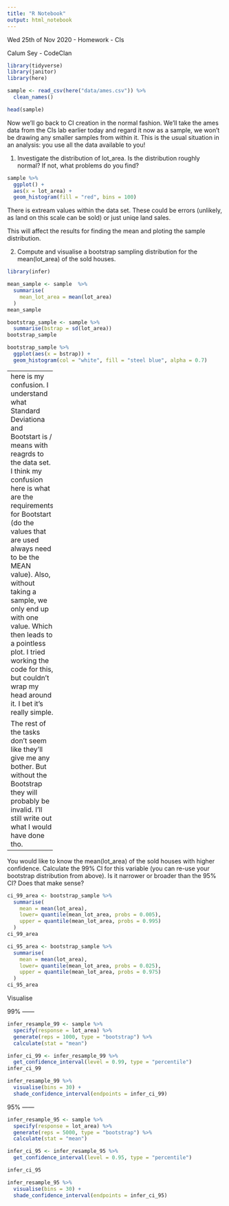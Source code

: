 ```yaml
---
title: "R Notebook"
output: html_notebook
---
```


Wed 25th of Nov 2020 - Homework - CIs

Calum Sey - CodeClan

```r
library(tidyverse)
library(janitor)
library(here)
```
```r
sample <- read_csv(here("data/ames.csv")) %>% 
  clean_names()
```

```r
head(sample)
```
Now we’ll go back to CI creation in the normal fashion. We’ll take the ames data from the CIs lab earlier today and regard it now as a sample, we won’t be drawing any smaller samples from within it. This is the usual situation in an analysis: you use all the data available to you!

1. Investigate the distribution of lot_area. Is the distribution roughly normal? If not, what problems do you find?

```r
sample %>% 
  ggplot() +
  aes(x = lot_area) +
  geom_histogram(fill = "red", bins = 100)
```

There is extream values within the data set. These could be errors (unlikely, as land on this scale can be sold) or just uniqe land sales.

This will affect the results for finding the mean and ploting the sample distribution.


2. Compute and visualise a bootstrap sampling distribution for the mean(lot_area) of the sold houses.

```r
library(infer)
```

```r
mean_sample <- sample  %>%
  summarise(
    mean_lot_area = mean(lot_area)
  )
mean_sample
```
```r
bootstrap_sample <- sample %>%
  summarise(bstrap = sd(lot_area))
bootstrap_sample
```

```r
bootstrap_sample %>%
  ggplot(aes(x = bstrap)) +
  geom_histogram(col = "white", fill = "steel blue", alpha = 0.7)
```

--------------
here is my confusion. I understand what Standard Deviationa and Bootstart is / means with reagrds to the data set. I think my confusion here is what are the requirements for Bootstart (do the values that are used always need to be the MEAN value). Also, without taking a sample, we only end up with one value. Which then leads to a pointless plot. I tried working the code for this, but couldn't wrap my head around it. I bet it's really simple.

The rest of the tasks don't seem like they'll give me any bother. But without the Bootstrap they will probably be invalid. I'll still write out what I would have done tho.
--------------


You would like to know the mean(lot_area) of the sold houses with higher confidence. Calculate the 99% CI for this variable (you can re-use your bootstrap distribution from above). Is it narrower or broader than the 95% CI? Does that make sense?


```r
ci_99_area <- bootstrap_sample %>% 
  summarise(
    mean = mean(lot_area),
    lower= quantile(mean_lot_area, probs = 0.005),
    upper = quantile(mean_lot_area, probs = 0.995)
  )
ci_99_area
```

```r
ci_95_area <- bootstrap_sample %>% 
  summarise(
    mean = mean(lot_area),
    lower= quantile(mean_lot_area, probs = 0.025),
    upper = quantile(mean_lot_area, probs = 0.975)
  )
ci_95_area
```

Visualise

99% ------

```r
infer_resample_99 <- sample %>%
  specify(response = lot_area) %>%
  generate(reps = 1000, type = "bootstrap") %>%
  calculate(stat = "mean")
```


```r
infer_ci_99 <- infer_resample_99 %>%
  get_confidence_interval(level = 0.99, type = "percentile")
infer_ci_99
```


```r
infer_resample_99 %>%
  visualise(bins = 30) +
  shade_confidence_interval(endpoints = infer_ci_99)
```


95% ------

```r
infer_resample_95 <- sample %>%
  specify(response = lot_area) %>%
  generate(reps = 5000, type = "bootstrap") %>%
  calculate(stat = "mean")
```


```r
infer_ci_95 <- infer_resample_95 %>%
  get_confidence_interval(level = 0.95, type = "percentile")

infer_ci_95
```


```r
infer_resample_95 %>%
  visualise(bins = 30) +
  shade_confidence_interval(endpoints = infer_ci_95)
```


